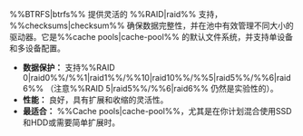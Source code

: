 %%BTRFS|btrfs%% 提供灵活的 %%RAID|raid%% 支持，%%checksums|checksum%% 确保数据完整性，并在池中有效管理不同大小的驱动器。它是%%cache pools|cache-pool%% 的默认文件系统，并支持单设备和多设备配置。

- **数据保护：** 支持%%RAID 0|raid0%%/%%1|raid1%%/%%10|raid10%%/%%5|raid5%%/%%6|raid6%% （注意%%RAID 5|raid5%%/%%6|raid6%% 仍然是实验性的）。
- **性能：** 良好，具有扩展和收缩的灵活性。
- **最适合：** %%Cache pools|cache-pool%%，尤其是在你计划混合使用SSD和HDD或需要简单扩展时。
